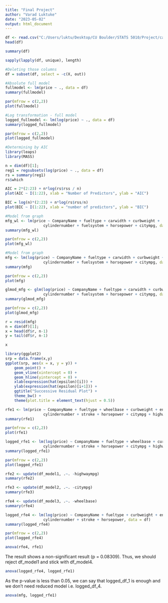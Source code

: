 ```yaml
---
title: "Final Project"
author: "Varad Luktuke"
date: "2023-05-02"
output: html_document
---
```


```R
df <- read.csv("C:/Users/luktu/Desktop/CU Boulder/STATS 5010/Project/carprice_model.csv")
head(df)
```

```r
summary(df)
```

```r
sapply(lapply(df, unique), length)
```

```r
#Deleting those columns
df = subset(df, select = -c(X, out))
```


```r
#Absolute full model
fullmodel <- lm(price ~ ., data = df)
summary(fullmodel)
```


```r
par(mfrow = c(2,2))
plot(fullmodel)
```



```r
#Log transformation - full model
logged_fullmodel <- lm(log(price) ~ ., data = df)
summary(logged_fullmodel)
```


```r
par(mfrow = c(2,2))
plot(logged_fullmodel)
```

```r
#Determining by AIC
library(leaps)
library(MASS)

n = dim(df)[1]; 
reg1 = regsubsets(log(price) ~ ., data = df)
rs = summary(reg1)
rs$which
```

```r
AIC = 2*(2:23) + n*log(rs$rss / n)
plot(AIC ~ I(1:22), xlab = "Number of Predictors", ylab = "AIC")
```




```r
BIC = log(n)*(2:23) + n*log(rs$rss/n) 
plot(BIC ~ I(1:22), xlab = "number of predictors", ylab = "BIC")
```



```r
#Model from graph
mfg_wl <- lm(price ~ CompanyName + fueltype + carwidth + curbweight + 
                 cylindernumber + fuelsystem + horsepower + citympg, data = df)
summary(mfg_wl)
```

```r
par(mfrow = c(2,2))
plot(mfg_wl)
```

```r
#Model from graph
mfg <- lm(log(price) ~ CompanyName + fueltype + carwidth + curbweight + 
                 cylindernumber + fuelsystem + horsepower + citympg, data = df)
summary(mfg)
```

```r
par(mfrow = c(2,2))
plot(mfg)
```

```r
glmod_mfg <- glm(log(price) ~ CompanyName + fueltype + carwidth + curbweight + 
                 cylindernumber + fuelsystem + horsepower + citympg, data = df)
summary(glmod_mfg)
```

```r
par(mfrow = c(2,2))
plot(glmod_mfg)
```



```r
r = resid(mfg)
n = dim(df)[1]; 
x = head(df$r, n-1)
y = tail(df$r, n-1)
```


```r
x
```


```r
library(ggplot2)
srp = data.frame(x,y)
ggplot(srp, aes(x = x, y = y)) + 
    geom_point() + 
    geom_vline(xintercept = 0) + 
    geom_hline(yintercept = 0) + 
    xlab(expression(hat(epsilon)[i])) +
    ylab(expression(hat(epsilon)[i+1])) + 
    ggtitle("Successive Residual Plot") + 
    theme_bw() + 
    theme(plot.title = element_text(hjust = 0.5))
```



```R
rfe1 <- lm(price ~ CompanyName + fueltype + wheelbase + curbweight + enginetype + 
                 cylindernumber + stroke + horsepower + citympg + highwaympg, data = df)
summary(rfe1)
```


```r
par(mfrow = c(2,2))
plot(rfe1)
```

```R
logged_rfe1 <- lm(log(price) ~ CompanyName + fueltype + wheelbase + curbweight + enginetype + 
                 cylindernumber + stroke + horsepower + citympg + highwaympg, data = df)
summary(logged_rfe1)
```

```r
par(mfrow = c(2,2))
plot(logged_rfe1)
```

```R
rfe2 <- update(df_model1, .~. -highwaympg)
summary(rfe2)
```

```R
rfe3 <- update(df_model2, .~. -citympg)
summary(rfe3)
```

```R
rfe4 <- update(df_model3, .~. -wheelbase)
summary(rfe4)
```

```R
logged_rfe4 <- lm(log(price) ~ CompanyName + fueltype + curbweight + enginetype + 
                 cylindernumber + stroke + horsepower, data = df)
summary(logged_rfe4)
```

```r
par(mfrow = c(2,2))
plot(logged_rfe4)
```


```R
anova(rfe4, rfe1)
```

The result shows a non-significant result (p = 0.08309). Thus, we should reject df_model1 and stick with df_model4.
```R
anova(logged_rfe4, logged_rfe1)
```
As the p-value is less than 0.05, we can say that logged_df_1 is enough and we don't need reduced model i.e. logged_df_4.

```r
anova(mfg, logged_rfe1)
```